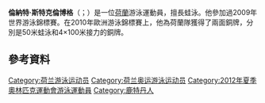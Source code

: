 {{blpunsourced|time=2015-06-14T10:49:41+00:00}}
{{expand|time=2015-06-14T10:49:41+00:00}}
'''倫納特·斯特克倫博格'''（{{lang-en|Lennart Stekelenburg}}；{{bd|1986年|10月22日}}）是一位[[荷蘭|荷蘭]]游泳運動員，擅長蛙泳。他參加過2009年世界游泳錦標賽。在2010年歐洲游泳錦標賽上，他為荷蘭隊獲得了兩面銅牌，分別是50米蛙泳和4×100米接力的銅牌。

==參考資料==
{{Reflist}}
{{DEFAULTSORT:Stekelenburg, Lennart}}
[[Category:荷兰游泳运动员|Category:荷兰游泳运动员]]
[[Category:荷兰奥运游泳运动员|Category:荷兰奥运游泳运动员]]
[[Category:2012年夏季奧林匹克運動會游泳運動員|Category:2012年夏季奧林匹克運動會游泳運動員]]
[[Category:鹿特丹人|Category:鹿特丹人]]